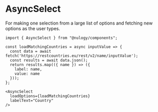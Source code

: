 
# AsyncSelect

For making one selection from a large list of options and fetching new options as the user types.

<AsyncSelect loadOptions={loadMatchingCountries} labelText="Country" />

```
import { AsyncSelect } from "@nulogy/components";

const loadMatchingCountries = async inputValue => {
  const data = await fetch('https://restcountries.eu/rest/v2/name/inputValue');
  const results = await data.json();
  return results.map(({ name }) => ({
    label: name,
    value: name
  }));
};

<AsyncSelect
  loadOptions={loadMatchingCountries}
  labelText="Country"
/>
```
